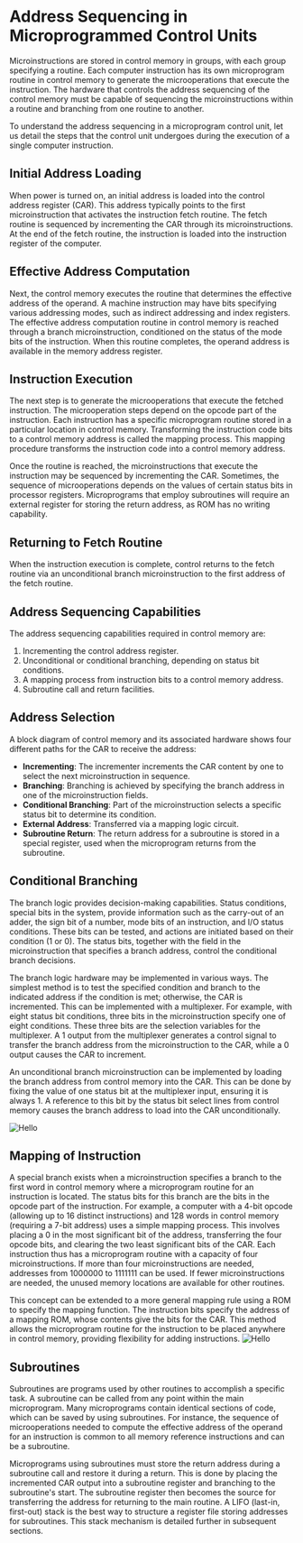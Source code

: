 # Address Sequencing in Microprogrammed Control Units

Microinstructions are stored in control memory in groups, with each group specifying a routine. Each computer instruction has its own microprogram routine in control memory to generate the microoperations that execute the instruction. The hardware that controls the address sequencing of the control memory must be capable of sequencing the microinstructions within a routine and branching from one routine to another.

To understand the address sequencing in a microprogram control unit, let us detail the steps that the control unit undergoes during the execution of a single computer instruction.

## Initial Address Loading

When power is turned on, an initial address is loaded into the control address register (CAR). This address typically points to the first microinstruction that activates the instruction fetch routine. The fetch routine is sequenced by incrementing the CAR through its microinstructions. At the end of the fetch routine, the instruction is loaded into the instruction register of the computer.

## Effective Address Computation

Next, the control memory executes the routine that determines the effective address of the operand. A machine instruction may have bits specifying various addressing modes, such as indirect addressing and index registers. The effective address computation routine in control memory is reached through a branch microinstruction, conditioned on the status of the mode bits of the instruction. When this routine completes, the operand address is available in the memory address register.

## Instruction Execution

The next step is to generate the microoperations that execute the fetched instruction. The microoperation steps depend on the opcode part of the instruction. Each instruction has a specific microprogram routine stored in a particular location in control memory. Transforming the instruction code bits to a control memory address is called the mapping process. This mapping procedure transforms the instruction code into a control memory address.

Once the routine is reached, the microinstructions that execute the instruction may be sequenced by incrementing the CAR. Sometimes, the sequence of microoperations depends on the values of certain status bits in processor registers. Microprograms that employ subroutines will require an external register for storing the return address, as ROM has no writing capability.

## Returning to Fetch Routine

When the instruction execution is complete, control returns to the fetch routine via an unconditional branch microinstruction to the first address of the fetch routine.

## Address Sequencing Capabilities

The address sequencing capabilities required in control memory are:
1. Incrementing the control address register.
2. Unconditional or conditional branching, depending on status bit conditions.
3. A mapping process from instruction bits to a control memory address.
4. Subroutine call and return facilities.

## Address Selection

A block diagram of control memory and its associated hardware shows four different paths for the CAR to receive the address:
- **Incrementing**: The incrementer increments the CAR content by one to select the next microinstruction in sequence.
- **Branching**: Branching is achieved by specifying the branch address in one of the microinstruction fields.
- **Conditional Branching**: Part of the microinstruction selects a specific status bit to determine its condition.
- **External Address**: Transferred via a mapping logic circuit.
- **Subroutine Return**: The return address for a subroutine is stored in a special register, used when the microprogram returns from the subroutine.

## Conditional Branching

The branch logic provides decision-making capabilities. Status conditions, special bits in the system, provide information such as the carry-out of an adder, the sign bit of a number, mode bits of an instruction, and I/O status conditions. These bits can be tested, and actions are initiated based on their condition (1 or 0). The status bits, together with the field in the microinstruction that specifies a branch address, control the conditional branch decisions.

The branch logic hardware may be implemented in various ways. The simplest method is to test the specified condition and branch to the indicated address if the condition is met; otherwise, the CAR is incremented. This can be implemented with a multiplexer. For example, with eight status bit conditions, three bits in the microinstruction specify one of eight conditions. These three bits are the selection variables for the multiplexer. A 1 output from the multiplexer generates a control signal to transfer the branch address from the microinstruction to the CAR, while a 0 output causes the CAR to increment.

An unconditional branch microinstruction can be implemented by loading the branch address from control memory into the CAR. This can be done by fixing the value of one status bit at the multiplexer input, ensuring it is always 1. A reference to this bit by the status bit select lines from control memory causes the branch address to load into the CAR unconditionally.

<Image src="/c7/x1.png" alt="Hello" className="dark:invert-[0.93]" width={600} height={600} />

## Mapping of Instruction

A special branch exists when a microinstruction specifies a branch to the first word in control memory where a microprogram routine for an instruction is located. The status bits for this branch are the bits in the opcode part of the instruction. For example, a computer with a 4-bit opcode (allowing up to 16 distinct instructions) and 128 words in control memory (requiring a 7-bit address) uses a simple mapping process. This involves placing a 0 in the most significant bit of the address, transferring the four opcode bits, and clearing the two least significant bits of the CAR. Each instruction thus has a microprogram routine with a capacity of four microinstructions. If more than four microinstructions are needed, addresses from 1000000 to 1111111 can be used. If fewer microinstructions are needed, the unused memory locations are available for other routines.

This concept can be extended to a more general mapping rule using a ROM to specify the mapping function. The instruction bits specify the address of a mapping ROM, whose contents give the bits for the CAR. This method allows the microprogram routine for the instruction to be placed anywhere in control memory, providing flexibility for adding instructions.
<Image src="/c7/x2.png" alt="Hello" className="dark:invert-[0.93]" width={600} height={600} />

## Subroutines

Subroutines are programs used by other routines to accomplish a specific task. A subroutine can be called from any point within the main microprogram. Many microprograms contain identical sections of code, which can be saved by using subroutines. For instance, the sequence of microoperations needed to compute the effective address of the operand for an instruction is common to all memory reference instructions and can be a subroutine.

Microprograms using subroutines must store the return address during a subroutine call and restore it during a return. This is done by placing the incremented CAR output into a subroutine register and branching to the subroutine's start. The subroutine register then becomes the source for transferring the address for returning to the main routine. A LIFO (last-in, first-out) stack is the best way to structure a register file storing addresses for subroutines. This stack mechanism is detailed further in subsequent sections.
